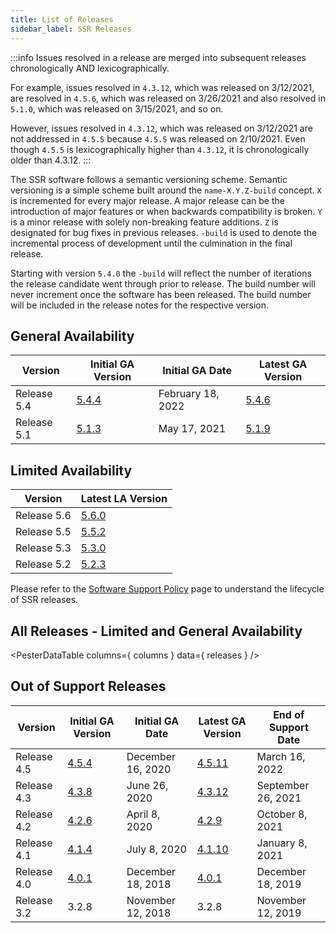 ```yaml
---
title: List of Releases
sidebar_label: SSR Releases
---
```



:::info
Issues resolved in a release are merged into subsequent releases chronologically AND lexicographically. 

For example, issues resolved in `4.3.12`, which was released on 3/12/2021, are resolved in `4.5.6`, which was released on 3/26/2021 and also resolved in `5.1.0`, which was released on 3/15/2021, and so on.

However, issues resolved in `4.3.12`, which was released on 3/12/2021 are not addressed in `4.5.5` because `4.5.5` was released on 2/10/2021. Even though `4.5.5` is lexicographically higher than `4.3.12`, it is chronologically older than 4.3.12.
:::

The SSR software follows a semantic versioning scheme. Semantic versioning is a simple scheme built around the `name-X.Y.Z-build` concept. `X` is incremented for every major release. A major release can be the introduction of major features or when backwards compatibility is broken. `Y` is a minor release with solely non-breaking feature additions. `Z` is designated for bug fixes in previous releases. `-build` is used to denote the incremental process of development until the culmination in the final release.

Starting with version `5.4.0` the `-build` will reflect the number of iterations the release candidate went through prior to release. The build number will never increment once the software has been released. The build number will be included in the release notes for the respective version.

## General Availability 

| Version | Initial GA Version | Initial GA Date | Latest GA Version |
| --- | --- | --- | --- |
| Release 5.4 | [5.4.4](release_notes_128t_5.4.md#release-544-9) | February 18, 2022 | [5.4.6](release_notes_128t_5.4.md#release-546-9) |
| Release 5.1 | [5.1.3](release_notes_128t_5.1.md#release-513) | May 17, 2021 | [5.1.9](release_notes_128t_5.1.md#release-519-1) |

## Limited Availability 

| Version | Latest LA Version | 
| --- | --- |
| Release 5.6 | [5.6.0](release_notes_128t_5.6.md) |
| Release 5.5 | [5.5.2](release_notes_128t_5.5.md#release-552-5) |
| Release 5.3 | [5.3.0](release_notes_128t_5.3.md#release-530) |
| Release 5.2 | [5.2.3](release_notes_128t_5.2.md#release-523) |

Please refer to the [Software Support Policy](about_support_policy.md) page to understand the lifecycle of SSR releases.

## All Releases - Limited and General Availability

<PesterDataTable
  columns={ columns }
  data={ releases }
/>

## Out of Support Releases

| Version | Initial GA Version | Initial GA Date | Latest GA Version | End of Support Date |
| --- | --- | --- | --- | --- |
| Release 4.5 | [4.5.4](release_notes_128t_4.5.md#release-454) | December 16, 2020 | [4.5.11](release_notes_128t_4.5.md/#release-4511) | March 16, 2022 |
| Release 4.3 | [4.3.8](release_notes_128t_4.3.md#release-438) | June 26, 2020 | [4.3.12](release_notes_128t_4.3.md/#release-4312) | September 26, 2021 |
| Release 4.2 | [4.2.6](release_notes_128t_4.2.md#release-426) | April 8, 2020 | [4.2.9](release_notes_128t_4.2.md#release-429) | October 8, 2021 |
| Release 4.1 | [4.1.4](release_notes_128t_4.1.md#release-414) | July 8, 2020 |  [4.1.10](release_notes_128t_4.1/#release-4110) | January 8, 2021 |
| Release 4.0 | [4.0.1](release_notes_128t_4.0.md#release-401) | December 18, 2018 | [4.0.1](release_notes_128t_4.0.md#release-401) | December 18, 2019 |
| Release 3.2 | 3.2.8 | November 12, 2018 | 3.2.8 | November 12, 2019 |

